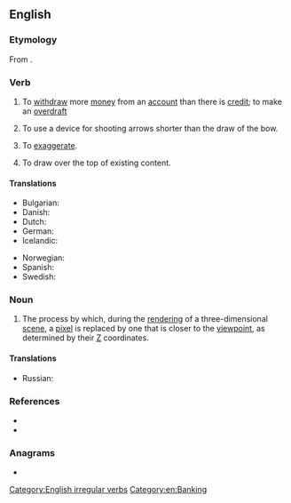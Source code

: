 ==English==

===Etymology===
From {{prefix|en|over|draw}}.

===Verb===
{{en-verb|overdraws|overdrawing|overdrew|overdrawn}}

# To [[withdraw]] more [[money]] from an [[account]] than there is [[credit]]; to make an [[overdraft]]
# {{lb|en|archery}} To use a device for shooting arrows shorter than the draw of the bow.
# {{lb|en|dated}} To [[exaggerate]].
# {{lb|en|computer graphics}} To draw over the top of existing content.

====Translations====
{{trans-top|withdraw more money from an account than there is credit}}
* Bulgarian: {{t|bg|превишавам лимита си}}
* Danish: {{t|da|overtrække}}
* Dutch: {{t|nl|in het rood gaan}}
* German: {{t+|de|überziehen}}
* Icelandic: {{t|is|yfirdraga}}
{{trans-mid}}
* Norwegian: {{t|no|overtrekke}}
* Spanish: {{t+|es|sobregirar}}
* Swedish: {{t+|sv|övertrassera}}
{{trans-bottom}}

===Noun===
{{en-noun|~}}

# {{lb|en|computer graphics}} The process by which, during the [[render]]ing of a three-dimensional [[scene]], a [[pixel]] is replaced by one that is closer to the [[viewpoint]], as determined by their [[z-axis|Z]] coordinates.

====Translations====
{{trans-top|process during the [[rendering]] of a [[scene]]}}
* Russian: {{t+|ru|перерисовка}}
{{trans-mid}}
{{trans-bottom}}

===References===
* {{R:Century 1911}}
* {{R:Webster 1913}}

===Anagrams===
* {{anagrams|en|a=adeorrvw|advowrer|wardrove}}

[[Category:English irregular verbs]]
[[Category:en:Banking]]